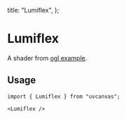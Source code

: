   title: "Lumiflex",
};

# Lumiflex

A shader from [ogl example](https://oframe.github.io/ogl/examples/?src=triangle-screen-shader.html).

<ComponentWrapper>
  <ReactLumiflex />
</ComponentWrapper>

## Usage

```tsx
import { Lumiflex } from "uvcanvas";
```

```tsx
<Lumiflex />
```
